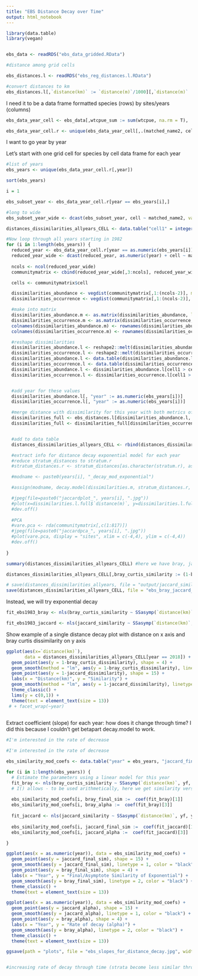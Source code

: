 ```yaml
---
title: "EBS Distance Decay over Time"
output: html_notebook
---
```


```r
library(data.table)
library(vegan)


ebs_data <- readRDS("ebs_data_gridded.RData")

#distance among grid cells

ebs_distances.l <- readRDS("ebs_reg_distances.l.RData")

#convert distances to km
ebs_distances.l[,`distance(km)` := `distance(m)`/1000][,`distance(m)` := NULL]
```

I need it to be a data frame formatted species (rows) by sites/years (columns)

```r
ebs_data_year_cell <- ebs_data[,wtcpue_sum := sum(wtcpue, na.rm = T), .(matched_name2, cell, year)]

ebs_data_year_cell.r <- unique(ebs_data_year_cell[,.(matched_name2, cell, year, wtcpue_sum)])
```

I want to go year by year

Let's start with one grid cell for species by cell data frame for each year

```r

#list of years 
ebs_years <- unique(ebs_data_year_cell.r[,year])

sort(ebs_years)

i = 1

ebs_subset_year <- ebs_data_year_cell.r[year == ebs_years[i],]

#long to wide
ebs_subset_year_wide <- dcast(ebs_subset_year, cell ~ matched_name2, value.var = "wtcpue_sum", fill = 0)

```


```r
distances_dissimilarities_allyears_CELL <- data.table("cell1" = integer(), "cell2" = integer(), "distance(km)" = numeric(),"bray_curtis_dissimilarity" = numeric(), year = integer(), "jaccard_dissimilarity" = numeric())

#Now loop through all years starting in 1982
for (i in 1:length(ebs_years)) {
  reduced_year <- ebs_data_year_cell.r[year == as.numeric(ebs_years[i]),]
  reduced_year_wide <- dcast(reduced_year, as.numeric(year) + cell ~ matched_name2, value.var = "wtcpue_sum", fill = 0) #long to wide data for community matrix, column names are cell then species
  
  ncols <- ncol(reduced_year_wide)
  communitymatrix <- cbind(reduced_year_wide[,3:ncols], reduced_year_wide[,1:2]) #community matrix with year and cell on far right

  cells <- communitymatrix$cell

  dissimilarities_abundance <- vegdist(communitymatrix[,1:(ncols-2)], method = "bray", binary = F) #dissimilarity 
  dissimilarities_occurrence <- vegdist(communitymatrix[,1:(ncols-2)], method = "jaccard", binary = T)

  #make into matrix
  dissimilarities_abundance.m <- as.matrix(dissimilarities_abundance, labels=TRUE)
  dissimilarities_occurrence.m <- as.matrix(dissimilarities_occurrence, labels=TRUE)
  colnames(dissimilarities_abundance.m) <- rownames(dissimilarities_abundance.m) <- cells
  colnames(dissimilarities_occurrence.m) <- rownames(dissimilarities_occurrence.m) <- cells

  #reshape dissimilarities
  dissimilarities_abundance.l <- reshape2::melt(dissimilarities_abundance.m, varnames = c("cell1", "cell2"), value.name = "bray_curtis_dissimilarity")
  dissimilarities_occurrence.l <- reshape2::melt(dissimilarities_occurrence.m, varnames = c("cell1", "cell2"), value.name = "jaccard_dissimilarity")
  dissimilarities_abundance.l <- data.table(dissimilarities_abundance.l) #and then to data table
  dissimilarities_occurrence.l <- data.table(dissimilarities_occurrence.l)
  dissimilarities_abundance.l <- dissimilarities_abundance.l[cell1 > cell2,] # to get rid of repetitions and self-comparisons
  dissimilarities_occurrence.l <- dissimilarities_occurrence.l[cell1 > cell2,]


  #add year for these values
  dissimilarities_abundance.l[, "year" := as.numeric(ebs_years[i])]
  dissimilarities_occurrence.l[, "year" := as.numeric(ebs_years[i])]

  #merge distance with dissimilarity for this year with both metrics of dissimilarity
  dissimilarities_full <- ebs_distances.l[dissimilarities_abundance.l, on = c("cell1", "cell2")]
  dissimilarities_full <- dissimilarities_full[dissimilarities_occurrence.l, on = c("cell1", "cell2", "year")]


  #add to data table
  distances_dissimilarities_allyears_CELL <- rbind(distances_dissimilarities_allyears_CELL, dissimilarities_full)

  #extract info for distance decay exponential model for each year
  #reduce stratum_distances to stratum.r
  #stratum_distances.r <- stratum_distances[as.character(stratum.r), as.character(stratum.r)]

  #modname <- paste0(years[i], "_decay_mod_exponential")

  #assign(modname, decay.model(dissimilarities.m, stratum_distances.r, model.type = "exponential", y.type = "dissimilarities", perm = 100))

  #jpeg(file=paste0("jaccardplot_", years[i], ".jpg"))
  #plot(x=dissimilarities.l.full$`distance(m)`, y=dissimilarities.l.full$jaccard_dissimilarity, xlab = "Distance(m)", #ylab="Jaccard dissimilarity", ylim = c(0:1), pch = 19)
  #dev.off()
 
  #PCA
  #vare.pca <- rda(communitymatrix[,c(1:817)])
  #jpeg(file=paste0("jaccardpca_", years[i], ".jpg"))
  #plot(vare.pca, display = "sites", xlim = c(-4,4), ylim = c(-4,4))
  #dev.off()
  
}

summary(distances_dissimilarities_allyears_CELL) #here we have bray, jaccard and geographic distance

distances_dissimilarities_allyears_CELL[,bray_curtis_similarity := (1-bray_curtis_dissimilarity)][,jaccard_similarity := (1-jaccard_dissimilarity)]

# save(distances_dissimilarities_allyears, file = "output/jaccard_similarities_distances_4reg.Rdata") # from an earlier file
save(distances_dissimilarities_allyears_CELL, file = "ebs_bray_jaccard_similarities_distances_cell.Rdata")

```

Instead, we will try exponential decay 
```r
fit_ebs1983_bray <- nls(bray_curtis_similarity ~ SSasymp(`distance(km)`, yf, y0, log_alpha), data = distances_dissimilarities_allyears_CELL[year == 1983])

fit_ebs1983_jaccard <- nls(jaccard_similarity ~ SSasymp(`distance(km)`, yf, y0, log_alpha), data = distances_dissimilarities_allyears_CELL[year == 1983])


```

Show example of a single distance decay plot with distance on x axis and bray curtis dissimilarity on y axis
```r
ggplot(aes(x=`distance(km)`), 
       data = distances_dissimilarities_allyears_CELL[year == 2018]) + 
  geom_point(aes(y = 1-bray_curtis_dissimilarity), shape = 4) +
  geom_smooth(method = "lm", aes(y = 1-bray_curtis_dissimilarity), linetype = 2, color = "black") +
  geom_point(aes(y = 1-jaccard_dissimilarity), shape = 15) +
  labs(x = "Distance(km)", y = "Similarity") +
  geom_smooth(method = "lm", aes(y = 1-jaccard_dissimilarity), linetype = 1, color = "black") +
  theme_classic() +
  lims(y = c(0,1)) +
  theme(text = element_text(size = 13))
 # + facet_wrap(~year)
  
```


Extract coefficient (slope) for each year: how does it change through time? I did this because I couldn't get betapart decay.model to work.
```r
#I'm interested in the rate of decrease

#I'm interested in the rate of decrease

ebs_similarity_mod_coefs <- data.table("year" = ebs_years, "jaccard_final_sim" = 0, "jaccard_alpha" = 0, "bray_final_sim" = 0, "bray_alpha" = 0)

for (i in 1:length(ebs_years)) {
  # Estimate the parameters using a linear model for this year
  fit_bray <- nls(bray_curtis_similarity ~ SSasymp(`distance(km)`, yf, y0, log_alpha), data = distances_dissimilarities_allyears_CELL[year == ebs_years[i]])
  # I() allows - to be used arithmetically, here we get similarity versus distance models
  
  ebs_similarity_mod_coefs[i, bray_final_sim :=  coef(fit_bray)[1]]
  ebs_similarity_mod_coefs[i, bray_alpha :=  coef(fit_bray)[3]]
  
  fit_jaccard <- nls(jaccard_similarity ~ SSasymp(`distance(km)`, yf, y0, log_alpha), data = distances_dissimilarities_allyears_CELL[year == ebs_years[i]])
  
  ebs_similarity_mod_coefs[i, jaccard_final_sim :=  coef(fit_jaccard)[1]]
  ebs_similarity_mod_coefs[i, jaccard_alpha :=  coef(fit_jaccard)[3]]

}

ggplot(aes(x = as.numeric(year)), data = ebs_similarity_mod_coefs) +
  geom_point(aes(y = jaccard_final_sim), shape = 15) +
  geom_smooth(aes(y = jaccard_final_sim), linetype = 1, color = "black") +
  geom_point(aes(y = bray_final_sim), shape = 4) +
  labs(x = "Year", y = "Final/Asymptote Similarity of Exponential") +
  geom_smooth(aes(y = bray_final_sim), linetype = 2, color = "black") +
  theme_classic() +
  theme(text = element_text(size = 13))

ggplot(aes(x = as.numeric(year)), data = ebs_similarity_mod_coefs) +
  geom_point(aes(y = jaccard_alpha), shape = 15) +
  geom_smooth(aes(y = jaccard_alpha), linetype = 1, color = "black") +
  geom_point(aes(y = bray_alpha), shape = 4) +
  labs(x = "Year", y = "Rate of decay (alpha)") +
  geom_smooth(aes(y = bray_alpha), linetype = 2, color = "black") +
  theme_classic() +
  theme(text = element_text(size = 13))

ggsave(path = "plots", file = "ebs_slopes_for_distance_decay.jpg", width = 6, height = 4, unit = "in")


#increasing rate of decay through time (strata become less similar through time)

```